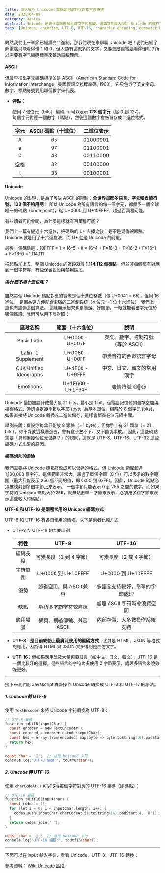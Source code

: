 ```yaml
---
title: 深入解析 Unicode：電腦如何處理全球文字與符號
date: 2025-04-09
category: basics
abstract: Unicode 是現代電腦理解全球文字的基礎，這篇文章深入探討 Unicode 的運作方式，並且比較 UTF-8 和 UTF-16 兩大編碼方式，讓你更了解如何將文字轉換成電腦可讀的數字。
tags: [Unicode, encoding, UTF-8, UTF-16, character-encoding, computer-basics]
---
```


既然我們上一章節已經講完二進制，那我們現在來聊聊 Unicode 吧！我們已經了解電腦只能看得懂 1 和 0，但人類有這麼多的文字，又要怎麼讓電腦看得懂呢？所以需要有字元編碼標準來幫助電腦理解。

#### ASCII

但最早推出字元編碼標準的是 ASCII（American Standard Code for Information Interchange，美國資訊交換標準碼, 1963），它只包含了英文字母、數字、標點符號要用哪個數字來代表。

- **特點：**

  使用 7 個位元（bits） 編碼 → 可以表示 **128 個字元**（從 0 到 127）。  
  每個字元對應一個數字（碼點），然後這個數字會被儲存成二進位格式。

  | 字元 | ASCII 碼點（十進位） | 二進位表示 |
  | :--: | :------------------: | :--------: |
  |  A   |          65          |  01000001  |
  |  a   |          97          |  01100001  |
  |  0   |          48          |  00110000  |
  | 空格 |          32          |  00100000  |
  |  !   |          33          |  00100001  |

#### Unicode

Unicode 的出現，是為了解決 ASCII 的限制：**全世界這麼多語言、字元和表情符號，128 個不夠用啊！**
所以 Unicode 為所有語言的每一個字元，都賦予一個全球唯一的碼點（code point），從 U+0000 到 U+10FFFF，超過百萬種可能。

有些讀者可能會問，為什麼這樣就有百萬種可能？

我們上一篇有提過十六進位，把碼點的 U+ 去掉之後，是不是覺得很眼熟。Unicode 就是用了十六進位法，而 U+ 就是 Unicode 的前綴。

最後一個碼點是：10FFFF = 1 × 16^5 + 0 × 16^4 + F×16^3 + F×16^2 + F×16^1 + F×16^0 = 1,114,111

把起點加上去，整個 Unicode 的區段就有 **1,114,112 個碼點**。但並非每個都有對應到一個字符喔，有些保留區段與禁用區段。  

##### 為什麼不用十進位呢？

雖然每個 Unicode 碼點對應的實際是個十進位整數（像 U+0041 = 65），但用 16 進位，
是因為更方便配合電腦的二進制系統（4 位元 = 1 位十六進位），我們[上一篇](/blog/basics/2)也有講過這個算法。
這樣顯示起來也更簡潔、好閱讀，一眼就能看出字元位於哪個區段，我們可以用下表對照：

|        區段名稱        | 範圍（十六進位）  |                說明                |
| :--------------------: | :---------------: | :--------------------------------: |
|      Basic Latin       |  U+0000 - U+007F  | 英文、數字、控制符號（等於 ASCII） |
|   Latin-1 Supplement   |  U+0080 - U+00FF  |       帶變音符的西歐語言字母       |
| CJK Unified Ideographs |  U+4E00 - U+9FFF  |     中文、日文、韓文的常用漢字     |
|       Emoticons        | U+1F600 - U+1F64F |          表情符號 😄🤣😍           |

Unicode 最初被設計成最大是 21 bits，最小是 1 bit，但電腦記憶體的儲存空間與檔案格式、通訊協定幾乎都以字節 (byte) 為基本單位，相當於 8 個字元 (bits)，如果直接將 Unicode 轉換成二進位儲存，這樣會斷裂在位元組中間。

舉例來說：假設你每盒只能放 8 顆糖（= 1 byte），但你手上有 21 顆糖（= 21 bits），你不能就這樣塞進去，會有盒子放不下、又不能切半放。
因此，這些碼點需要「具體用幾個位元儲存？」的規則，這就是 UTF-8、UTF-16、UTF-32 這些編碼方式出現的原因。

#### 編碼規則的用途

我們需要將 Unicode 碼點修改成可以儲存的格式，但 Unicode 範圍超過 1,100,000 個字符。這個範圍非常大，超過了單個字節（8 位）可以表示的數字範圍（最大只能表示 256 個不同的值，即 0x00 到 0xFF）。因此，Unicode 碼點必須被映射到多個字節上來表示。
一個字節只能表示 0 到 255 之間的數字。而如果字符的 Unicode 碼點大於 255，就無法用單一字節來表示，必須用多個字節來表示這些較大的碼點。

**UTF-8 和 UTF-16 是兩種常用的 Unicode 編碼方式**

UTF-8 和 UTF-16 有各自使用的情境，以下是兩者比較方式

- UTF-8 與 UTF-16 的主要區別

    |   特性   |           UTF-8            |             UTF-16             |
    | :------: | :------------------------: | :----------------------------: |
    | 編碼長度 |  可變長度（1 到 4 字節）   |    可變長度（2 或 4 字節）     |
    | 字符範圍 |     U+0000 到 U+10FFFF     |       U+0000 到 U+10FFFF       |
    |   優勢   |  節省空間，與 ASCII 兼容   | 多語言支持較好，簡單的字節處理 |
    |   缺點   |    解析多字節字符較麻煩    |  處理 ASCII 字符時會浪費空間   |
    | 適用場景 | 網頁、網絡傳輸、兼容 ASCII |  內部存儲、大多數操作系統支持  |

- **UTF-8**：**是目前網絡上最廣泛使用的編碼方式**，尤其是 HTML、JSON 等格式的應用，因為傳 HTML 與 JSON 大多傳的是西方文字。
- **UTF-16**：但如果應用涉及大量東亞語言（如中文、日文、韓文），UTF-16 是一個比較好的選擇。這些語言的字符大多使用 2 字節表示，處理多語言來說效能更好。

---

接下來我們用 Javascript 實際操作 Unicode 轉換成 UTF-8 和 UTF-16 的語法。

##### 1. Unicode 轉 UTF-8

使用 `TextEncoder` 來將 Unicode 字符轉換為 UTF-8：

```c
// UTF-8 編碼
function toUtf8(inputChar) {
  const encoder = new TextEncoder();
  const encoded = encoder.encode(inputChar);
  const hex = Array.from(encoded).map(byte => byte.toString(16).padStart(2, '0')).join(' ');
  return hex;
}

const char = '🐶';  // 這是 Unicode 字符
console.log("UTF-8 編碼:", toUtf8(char));
```

##### 2. Unicode 轉 UTF-16

使用 `charCodeAt()` 可以取得每個字符對應的 UTF-16 編碼（即碼點）：

```c
// UTF-16 編碼
function toUtf16(inputChar) {
  const codes = [];
  for (let i = 0; i < inputChar.length; i++) {
    codes.push(inputChar.charCodeAt(i).toString(16).padStart(4, '0'));  // 將每個碼點轉換為 16 進位字串
  }
  return codes.join(' ');
}

const char = '🐶';  // 這是 Unicode 字符
console.log("UTF-16 編碼:", toUtf16(char));
```

---

下面可以在 input 輸入字符，看看 Unicode、UTF-8、UTF-16 轉換：

<TransferUtf8 />


參考資料：
[Wiki Unicode 區段](https://zh.wikipedia.org/zh-tw/Unicode%E5%8D%80%E6%AE%B5)

